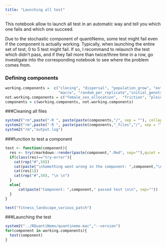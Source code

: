 ```yaml
---
title: "Launching all test"
---
```


This notebook allow to launch all test in an automatic way and tell you which one fails and which one succeed.    

Due to the stochastic component of quantiNemo, some test might fail even if the component is actually working. Typically, when launching the entire set of test, 0 to 5 test might fail. If so, I recommand to relaunch the test which didn't pass, and if they fail more than twice/three time in a row, go investigate into the corresponding notebook to see where the problem comes from. 

### Defining components
```r
working.components =  c("cloning", "dispersal", "population_grow", "extinction", "fitness_factor", "fitness_landscape", "recombination","selection_coefficient", "selection_level", "sex_determination", "density_migration_rate", "stat_sampling",
                        "macro", "random_per_replicate","initial_genotype", "coalescence", "external_file","mutation_model","fitness_landscape_various_patch")
not.working.components = c("female_sex_allocation",  "friction", "pleiotropy")
components = c(working.components, not.working.components)
```


###Cleaning all files
```r
system2("rm",paste("-R ", paste(paste(components,"/", sep = ""), collapse = " ")))
system2("rm",paste("-R ", paste(paste(components,"_files","/", sep = ""), collapse = " ")))
system2("rm","output.log")
```

###function to test a component
```r
test <- function(component){
  res <- try(rmarkdown::render(paste(component,".Rmd", sep=""),quiet = TRUE),silent=TRUE)
  if(class(res)=="try-error"){
    cat(rep("#",50))
    cat(paste("\nSomething went wrong in the component: ",component,"\n", sep=""))
    cat(res[1])
    cat(rep("#",50), "\n \n")
  }
  else{
      cat(paste("Component: ",component," passed test \n\n", sep=""))
  }
}
```

```r
test("fitness_landscape_various_patch")
```


###Launching the test 
```r
system2("../RQuantiNemo/quantinemo.mac","--version")
for(component in working.components){
  test(component)
}
```



